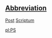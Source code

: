==[[Wiktionary:List of acronyms and abbreviations|Abbreviation]]==

[[Post]] [[Scriptum]]

[[pl:PS]]